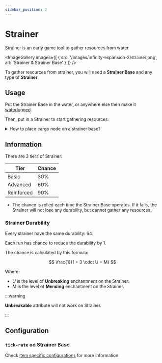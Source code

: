 ```yaml
---
sidebar_position: 2
---
```



# Strainer

Strainer is an early game tool to gather resources from water.

<ImageGallery images={[
  { src: '/images/infinity-expansion-2/strainer.png', alt: 'Strainer & Strainer Base' }
]} />

To gather resources from strainer, you will need a **Strainer Base** and any type of **Strainer**.

## Usage

Put the Strainer Base in the water, or anywhere else then make it [waterlogged](https://minecraft.wiki/w/Waterlogging).

Then, put in a Strainer to start gathering resources.

<details>
<summary>How to place cargo node on a strainer base?</summary>

You cannot place cargo node on a waterlogged strainer base directly. However, you can do the following:

1. Break the Strainer Base, place a chest at the same location.
2. Place the cargo node on the side of the chest.
3. Replace the chest with the Strainer Base.

</details>

## Information

There are 3 tiers of Strainer:

| Tier | Chance |
| ---- | ------ |
| Basic | 30% |
| Advanced | 60% |
| Reinforced | 90% |

* The chance is rolled each time the Strainer Base operates. If it fails, the Strainer will not lose any durability, but cannot gather any resources.

### Strainer Durability

Every strainer have the same durability: 64.

Each run has chance to reduce the durability by 1.

The chance is calculated by this formula:

$$
\frac{1}{1 + 3 \cdot U + M}
$$

Where:

- $U$ is the level of **Unbreaking** enchantment on the Strainer.
- $M$ is the level of **Mending** enchantment on the Strainer.

:::warning

**Unbreakable** attribute will not work on Strainer.

:::

## Configuration

### `tick-rate` on Strainer Base

Check [item specific configurations](/infinity-expansion-2/config/items#tick-rate) for more information.
